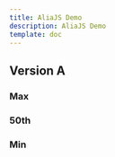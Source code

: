 ```yaml
---
title: AliaJS Demo
description: AliaJS Demo
template: doc
---
```


## Version A
### Max <span style="color:var(--sl-color-accent)" id="max_value"></span>
### 50th <span style="color:var(--sl-color-accent)" id="50th_value"></span>
### Min <span style="color:var(--sl-color-accent)" id="min_value"></span>

<script>{`
  counter = 0;
  const delays = {
    all: [],
    min: Infinity,
    max: -Infinity,
  }
  setInterval(async () => {
    var url = ''
    if (window.location.hostname === 'localhost') {
      url = 'http://localhost:3000'
    } else if (window.location.hostname === 'aliajs-demo-frontend-production.rotat.io') {
      url = '/backend'
    }
    const prev = Date.now()
    const result = await fetch(url + '/demo-95d8e9f5')
    const total = Date.now() - prev
    delays.all.push(total)
    delays.all.sort()
    document.getElementById('50th_value').innerText = delays.all[Math.floor(delays.all.length / 2)] + 'ms'
    if (total > delays.max) {
      delays.max = total
      document.getElementById('max_value').innerText = total + 'ms'
    }
    if (total < delays.min) {
      delays.min = total
      document.getElementById('min_value').innerText = total + 'ms'
    }
  }, 1000)
`}</script>
